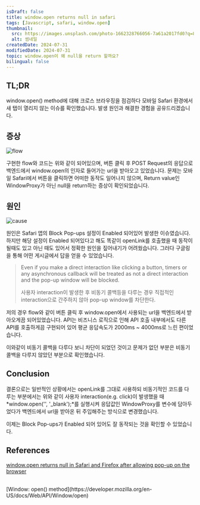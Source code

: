 ```yaml
---
isDraft: false
title: window.open returns null in safari
tags: [Javascript, safari, window.open]
thumbnail:
  src: https://images.unsplash.com/photo-1662328766056-7a61a2017fd0?q=80&w=2717&auto=format&fit=crop&ixlib=rb-4.0.3&ixid=M3wxMjA3fDB8MHxwaG90by1wYWdlfHx8fGVufDB8fHx8fA%3D%3D
  alt: 썸네일
createdDate: 2024-07-31
modifiedDate: 2024-07-31
topic: window.open이 왜 null을 return 할까요?
bilingual: false
---
```



## TL;DR

window.open() method에 대해 크로스 브라우징을 점검하다 모바일 Safari 환경에서 새 탭이 열리지 않는 이슈를 확인했습니다. 발생 원인과 해결한 경험을 공유드리겠습니다.

## 증상

![flow](/images/blog/20240731/flow.png)

<SyntaxHighlighter code={SAMPLE_1} lang="javascript" />

구현한 flow와 코드는 위와 같이 되어있으며, 버튼 클릭 후 POST Request의 응답으로 백엔드에서 window.open의 인자로 들어가는 url을 받아오고 있었습니다. 문제는 모바일 Safari에서 버튼을 클릭하면 어떠한 동작도 일어나지 않으며, Return value인 WindowProxy가 아닌 null을 return하는 증상이 확인되었습니다.

## 원인

![cause](/images/blog/20240731/cause.jpg)

원인은 Safari 앱의 Block Pop-ups 설정이 Enabled 되어있어 발생한 이슈였습니다. 하지만 해당 설정이 Enabled 되어있다고 해도 똑같이 openLink를 호출했을 때 동작이 될때도 있고 아닌 때도 있어서 정확한 원인을 짚어내기가 어려웠습니다. 그러다 구글링을 통해 어떤 게시글에서 답을 얻을 수 있었습니다.

> Even if you make a direct interaction like clicking a button, timers or any asynchronous callback will be treated as not a direct interaction and the pop-up window will be blocked.
>
> 사용자 interaction이 발생한 후 비동기 콜백등을 다루는 경우 직접적인 interaction으로 간주하지 않아 pop-up window를 차단한다.

저의 경우 flow와 같이 버튼 클릭 후 window.open에서 사용되는 url을 백엔드에서 받아오게끔 되어있었습니다. API는 비즈니스 로직으로 인해 API 호출 내부에서도 다른 API를 호출하게끔 구현되어 있어 평균 응답속도가 2000ms ~ 4000ms로 느린 편이었습니다.

이와같이 비동기 콜백을 다루다 보니 차단이 되었던 것이고 문제가 없던 부분은 비동기 콜백을 다루지 않았던 부분으로 확인했습니다.

## Conclusion

<SyntaxHighlighter code={SAMPLE_2} lang="javascript" />

결론으로는 일반적인 상황에서는 openLink를 그대로 사용하되 비동기적인 코드를 다루는 부분에서는 위와 같이 사용자 interaction(e.g. click)이 발생했을 때 *window.open('', '\_blank');*를 실행시켜 응답값인 WindowProxy를 변수에 담아두었다가 백엔드에서 url을 받아온 뒤 주입해주는 방식으로 변경했습니다.

이제는 Block Pop-ups가 Enabled 되어 있어도 잘 동작되는 것을 확인할 수 있었습니다.

## References

[window.open returns null in Safari and Firefox after allowing pop-up on the browser](https://ffan0811.medium.com/window-open-returns-null-in-safari-and-firefox-after-allowing-pop-up-on-the-browser-4e4e45e7d926)

<br />
[Window: open() method](https://developer.mozilla.org/en-US/docs/Web/API/Window/open)

